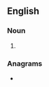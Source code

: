 ==English==

===Noun===
{{head|en|noun plural form}}

# {{plural of|doer|lang=en}}

===Anagrams===
* {{anagrams|en|DEROS|ReDoS|deros|dorse|ordes|redos|resod|rodes|rosed|soder|sored}}